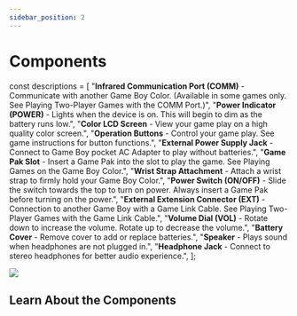 ```yaml
---
sidebar_position: 2
---
```


# Components

const descriptions = [
  "**Infrared Communication Port (COMM)** - Communicate with another Game Boy Color. (Available in some games only. See Playing Two-Player Games with the COMM Port.)",
  "**Power Indicator (POWER)** - Lights when the device is on. This will begin to dim as the battery runs low.",
  "**Color LCD Screen** - View your game play on a high quality color screen.",
  "**Operation Buttons** - Control your game play. See game instructions for button functions.",
  "**External Power Supply Jack** - Connect to Game Boy pocket AC Adapter to play without batteries.",
  "**Game Pak Slot** - Insert a Game Pak into the slot to play the game. See Playing Games on the Game Boy Color.",
  "**Wrist Strap Attachment** - Attach a wrist strap to firmly hold your Game Boy Color.",
  "**Power Switch (ON/OFF)** - Slide the switch towards the top to turn on power. Always insert a Game Pak before turning on the power.",
  "**External Extension Connector (EXT)** - Connection to another Game Boy with a Game Link Cable. See Playing Two-Player Games with the Game Link Cable.",
  "**Volume Dial (VOL)** - Rotate down to increase the volume. Rotate up to decrease the volume.",
  "**Battery Cover** - Remove cover to add or replace batteries.",
  "**Speaker** - Plays sound when headphones are not plugged in.",
  "**Headphone Jack** - Connect to stereo headphones for better audio experience.",
];

<Image src="/img/components.png">
  <ClickArea left="2%" top="5%" width="18%" height="15%" jumpId="comp-0" />
</Image>

## Learn About the Components

<List ordered items={descriptions} idPrefix="comp" />
